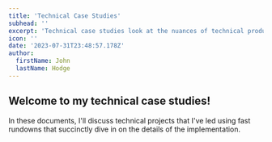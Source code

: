 ```yaml
---
title: 'Technical Case Studies'
subhead: ''
excerpt: 'Technical case studies look at the nuances of technical product management initiatives I’ve led.'
icon: ''
date: '2023-07-31T23:48:57.178Z'
author:
  firstName: John
  lastName: Hodge
---
```



## Welcome to my technical case studies!

In these documents, I'll discuss technical projects that I've led using fast rundowns that succinctly dive in on the details of the implementation.
